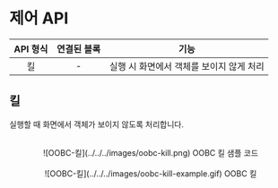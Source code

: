 # 제어 API

| API 형식 | 연결된 블록 |                   기능                   |
| :------: | :---------: | :--------------------------------------: |
|    킬    |      -      | 실행 시 화면에서 객체를 보이지 않게 처리 |

## 킬

실행할 때 화면에서 객체가 보이지 않도록 처리합니다.

<br />
<center>![OOBC-킬](../../../images/oobc-kill.png) OOBC 킬 샘플 코드</center>

<br />
<center>![OOBC-킬](../../../images/oobc-kill-example.gif) OOBC 킬</center>
